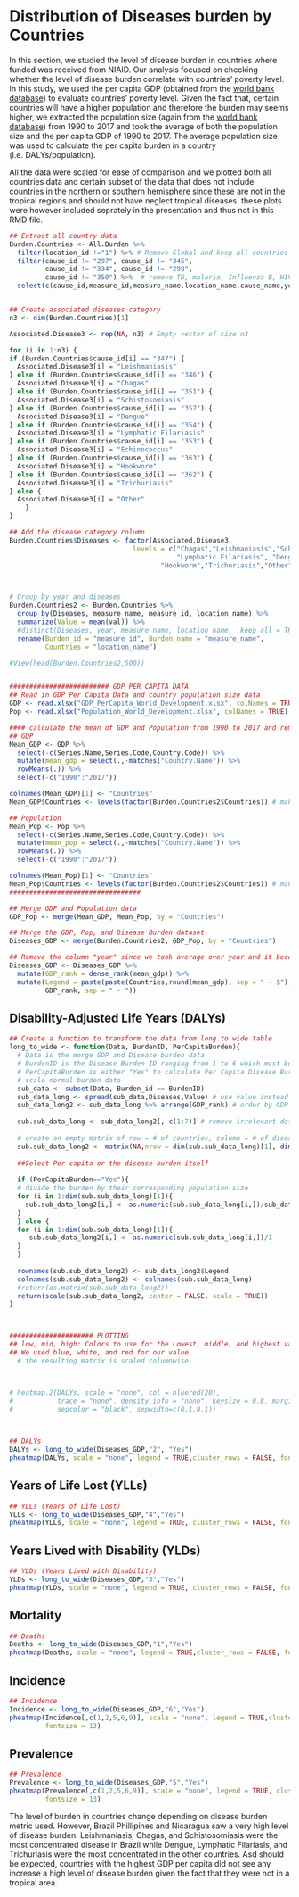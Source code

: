 # Distribution of Diseases burden by Countries

In this section, we studied the level of disease burden in countries where funded was received from NIAID. Our analysis focused on checking whether the level of disease burden correlate with countries' poverty level. In this study, we used the per capita GDP (obtained from the [world bank database](https://databank.worldbank.org/reports.aspx?source=2&series=NY.GDP.PCAP.PP.KD&country=#)) to evaluate countries' poverty level. Given the fact that, certain countries will have a higher population and therefore the burden may seems higher, we extracted the population size (again from the [world bank database](https://databank.worldbank.org/reports.aspx?source=2&series=NY.GDP.PCAP.PP.KD&country=#)) from 1990 to 2017 and took the average of both the population size and the per capita GDP of 1990 to 2017. The average population size was used to calculate the per capita burden in  a country (i.e. DALYs/population). 

All the data were scaled for ease of comparison and we plotted both all countries data and certain subset of the data that does not include countries in the northern or southern hemisphere since these are not in the tropical regions and should not have neglect tropical diseases. these plots were however included seprately in the presentation and thus not in this RMD file. 


```r

## Extract all country data
Burden.Countries <- All.Burden %>% 
  filter(location_id !="1") %>% # Remove Global and keep all countries
  filter(cause_id != "297", cause_id != "345",
         cause_id != "334", cause_id != "298",
         cause_id != "350") %>%  # remove TB, malaria, Influenza B, HIV/AIDS, and african tripano.
  select(c(cause_id,measure_id,measure_name,location_name,cause_name,year,val)) 


## Create associated diseases category
n3 <- dim(Burden.Countries)[1]

Associated.Disease3 <- rep(NA, n3) # Empty vector of size n3

for (i in 1:n3) {
if (Burden.Countries$cause_id[i] == "347") {
  Associated.Disease3[i] = "Leishmaniasis"
} else if (Burden.Countries$cause_id[i] == "346") {
  Associated.Disease3[i] = "Chagas"     
} else if (Burden.Countries$cause_id[i] == "351") {
  Associated.Disease3[i] = "Schistosomiasis"    
} else if (Burden.Countries$cause_id[i] == "357") {
  Associated.Disease3[i] = "Dengue"    
} else if (Burden.Countries$cause_id[i] == "354") {
  Associated.Disease3[i] = "Lymphatic Filariasis"
} else if (Burden.Countries$cause_id[i] == "353") {
  Associated.Disease3[i] = "Echinococcus"
} else if (Burden.Countries$cause_id[i] == "363") {
  Associated.Disease3[i] = "Hookworm"
} else if (Burden.Countries$cause_id[i] == "362") {
  Associated.Disease3[i] = "Trichuriasis"
} else {
  Associated.Disease3[i] = "Other"    
    }
}

## Add the disease category column
Burden.Countries$Diseases <- factor(Associated.Disease3,
                               levels = c("Chagas","Leishmaniasis","Schistosomiasis",
                                          "Lymphatic Filariasis", "Dengue", "Echinococcus",
                                      "Hookworm","Trichuriasis","Other"))



# Group by year and diseases
Burden.Countries2 <- Burden.Countries %>% 
  group_by(Diseases, measure_name, measure_id, location_name) %>% 
  summarize(Value = mean(val)) %>% 
  #distinct(Diseases, year, measure_name, location_name, .keep_all = TRUE) %>% 
  rename(Burden_id = "measure_id", Burden_name = "measure_name",
         Countries = "location_name") 

#View(head(Burden.Countries2,500))


######################### GDP PER CAPITA DATA
## Read in GDP Per Capita Data and country population size data
GDP <- read.xlsx("GDP_PerCapita_World_Development.xlsx", colNames = TRUE)
Pop <- read.xlsx("Population_World_Development.xlsx", colNames = TRUE)

#### calculate the mean of GDP and Population from 1990 to 2017 and remove all data except country name and mean value
## GDP
Mean_GDP <- GDP %>% 
  select(-c(Series.Name,Series.Code,Country.Code)) %>% 
  mutate(mean_gdp = select(.,-matches("Country.Name")) %>% 
  rowMeans(.)) %>% 
  select(-c("1990":"2017"))

colnames(Mean_GDP)[1] <- "Countries"
Mean_GDP$Countries <- levels(factor(Burden.Countries2$Countries)) # make sure the name are written the same way

## Population
Mean_Pop <- Pop %>% 
  select(-c(Series.Name,Series.Code,Country.Code)) %>% 
  mutate(mean_pop = select(.,-matches("Country.Name")) %>% 
  rowMeans(.)) %>% 
  select(-c("1990":"2017"))

colnames(Mean_Pop)[1] <- "Countries"
Mean_Pop$Countries <- levels(factor(Burden.Countries2$Countries)) # make sure the name are written the same way
#################################

## Merge GDP and Population data
GDP_Pop <- merge(Mean_GDP, Mean_Pop, by = "Countries")

## Merge the GDP, Pop, and Disease Burden dataset
Diseases_GDP <- merge(Burden.Countries2, GDP_Pop, by = "Countries")

## Remove the column "year" since we took average over year and it became irrelevant
Diseases_GDP <- Diseases_GDP %>% 
  mutate(GDP_rank = dense_rank(mean_gdp)) %>%
  mutate(Legend = paste(paste(Countries,round(mean_gdp), sep = " - $"),
         GDP_rank, sep = " - ")) 


```


## Disability-Adjusted Life Years (DALYs)


```r

## Create a function to transform the data from long to wide table
long_to_wide <- function(Data, BurdenID, PerCapitaBurden){
  # Data is the merge GDP and Disease burden data
  # BurdenID is the Disease Burden ID ranging from 1 to 6 which must be input in quotation
  # PerCapitaBurden is either "Yes" to calculate Per Capita Disease Burden or other string for
  # scale normal burden data
  sub_data <- subset(Data, Burden_id == BurdenID)
  sub_data_long <- spread(sub_data,Diseases,Value) # use value instead of per.cap.burden to see actual burden value
  sub_data_long2 <- sub_data_long %>% arrange(GDP_rank) # order by GDP rank
  
  sub.sub_data_long <- sub_data_long2[,-c(1:7)] # remove irrelevant data
  
  # create an empty matrix of row = # of countries, column = # of diseases 
  sub.sub_data_long2 <- matrix(NA,nrow = dim(sub.sub_data_long)[1], dim(sub.sub_data_long)[2])
  
  ##Select Per capita or the disease burden itself
  
  if (PerCapitaBurden=="Yes"){
  # divide the burden by their corresponding population size
  for (i in 1:dim(sub.sub_data_long)[1]){
    sub.sub_data_long2[i,] <- as.numeric(sub.sub_data_long[i,])/sub_data_long$mean_pop[i]
  }
  } else {
  for (i in 1:dim(sub.sub_data_long)[1]){
     sub.sub_data_long2[i,] <- as.numeric(sub.sub_data_long[i,])/1
  }
  }
 
  rownames(sub.sub_data_long2) <- sub_data_long2$Legend
  colnames(sub.sub_data_long2) <- colnames(sub.sub_data_long)
  #return(as.matrix(sub.sub_data_long2))
  return(scale(sub.sub_data_long2, center = FALSE, scale = TRUE))
}



##################### PLOTTING
## low, mid, high: Colors to use for the Lowest, middle, and highest values. 
## We used blue, white, and red for our value
  # the resulting matrix is scaled columnwise



# heatmap.2(DALYs, scale = "none", col = bluered(20), 
#           trace = "none", density.info = "none", keysize = 0.8, margins = c(15,15), cexRow = 1.3, cexCol = 1.3,
#           sepcolor = "black", sepwidth=c(0.1,0.1))


         
## DALYs
DALYs <- long_to_wide(Diseases_GDP,"2", "Yes")
pheatmap(DALYs, scale = "none", legend = TRUE,cluster_rows = FALSE, fontsize = 13)

```

## Years of Life Lost (YLLs)

```r
## YLLs (Years of Life Lost)
YLLs <- long_to_wide(Diseases_GDP,"4","Yes")
pheatmap(YLLs, scale = "none", legend = TRUE, cluster_rows = FALSE, fontsize = 13)
```

## Years Lived with Disability (YLDs)

```r
## YLDs (Years Lived with Disability)
YLDs <- long_to_wide(Diseases_GDP,"3","Yes")
pheatmap(YLDs, scale = "none", legend = TRUE, cluster_rows = FALSE, fontsize = 13)

```

## Mortality

```r
## Deaths
Deaths <- long_to_wide(Diseases_GDP,"1","Yes")
pheatmap(Deaths, scale = "none", legend = TRUE,cluster_rows = FALSE, fontsize = 13)
```

## Incidence

```r
## Incidence
Incidence <- long_to_wide(Diseases_GDP,"6","Yes")
pheatmap(Incidence[,c(1,2,5,6,9)], scale = "none", legend = TRUE,cluster_rows = FALSE,
         fontsize = 13)
```

## Prevalence

```r
## Prevalence
Prevalence <- long_to_wide(Diseases_GDP,"5","Yes")
pheatmap(Prevalence[,c(1,2,5,6,9)], scale = "none", legend = TRUE, cluster_rows = FALSE,
         fontsize = 13)

```


The level of burden in countries change depending on disease burden metric used. However, Brazil Phillipines and Nicaragua saw a very high level of disease burden. Leishmaniasis, Chagas, and Schistosomiasis were the most concentrated disease in Brazil while Dengue, Lymphatic Filariasis, and Trichuriasis were the most concentrated in the other countries. Asd should be expected, countries with the highest GDP per capita did not see any increase a high level of disease burden given the fact that they were not in a tropical area. 



